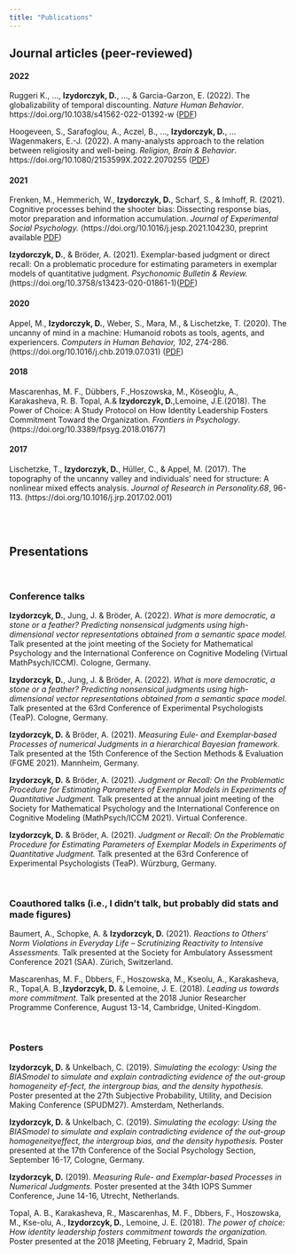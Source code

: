 ```yaml
---
title: "Publications"
---
```



##  <i class="bi bi-book"></i> Journal articles (peer-reviewed)

#### 2022

Ruggeri K., ..., **Izydorczyk, D.**, ..., &  Garcia-Garzon, E. (2022). The globalizability of  temporal discounting. _Nature Human Behavior_.  https://doi.org/10.1038/s41562-022-01392-w ([PDF](https://www.nature.com/articles/s41562-022-01392-w)) 

Hoogeveen, S., Sarafoglou, A., Aczel, B., ..., **Izydorczyk, D.**, ... Wagenmakers, E.-J. (2022). A many-analysts approach to the relation between religiosity and well-being. _Religion, Brain & Behavior_. https://doi.org/10.1080/2153599X.2022.2070255 ([PDF](https://www.tandfonline.com/doi/full/10.1080/2153599X.2022.2070263?scroll=top&needAccess=true))


#### 2021

Frenken, M., Hemmerich, W., **Izydorczyk, D.**, Scharf, S., & Imhoff, R. (2021).  Cognitive processes behind the shooter bias: Dissecting response bias, motor preparation and information accumulation. _Journal of Experimental Social Psychology._ (https://doi.org/10.1016/j.jesp.2021.104230, preprint available [PDF](https://psyarxiv.com/eagwt/)) 

**Izydorczyk, D.**, & Bröder, A. (2021).  Exemplar-based judgment or direct recall: On a problematic procedure for estimating parameters in exemplar models of quantitative judgment. _Psychonomic Bulletin & Review._ (https://doi.org/10.3758/s13423-020-01861-1)([PDF](https://link.springer.com/content/pdf/10.3758/s13423-020-01861-1.pdf))

#### 2020

Appel, M., **Izydorczyk, D.**, Weber, S., Mara, M., & Lischetzke, T. (2020). The uncanny of mind in a machine: Humanoid robots as tools, agents, and experiencers. _Computers in Human Behavior, 102_, 274-286.(https://doi.org/10.1016/j.chb.2019.07.031) ([PDF](https://www.mcm.uni-wuerzburg.de/fileadmin/06110000/Lehrstuhl_f_Kommunikationspsychologie_u_Neue_Medien/Dateien/Markus_Appel/Publikationen_ab_2019/Appel_et_al__Preprint__Mind_and_Machine.pdf))


#### 2018 

Mascarenhas, M. F., Dübbers, F.,Hoszowska, M., Köseoğlu, A., Karakasheva, R. B. Topal, A.& **Izydorczyk, D.**,Lemoine, J.E.(2018). The Power of Choice: A Study Protocol on How Identity Leadership Fosters Commitment Toward the Organization. _Frontiers in Psychology_. (https://doi.org/10.3389/fpsyg.2018.01677)

#### 2017

Lischetzke, T., **Izydorczyk, D.**, Hüller, C., & Appel, M. (2017). The topography of the uncanny valley and individuals’ need for structure: A nonlinear mixed effects analysis. _Journal of Research in Personality.68_, 96-113. (https://doi.org/10.1016/j.jrp.2017.02.001)

<br/><br/>

## <i class="bi bi-easel3"></i> Presentations

<br/>

### <i class="bi bi-mic"></i> Conference talks

**Izydorzcyk,  D.**, Jung, J. & Bröder,  A. (2022). *What is more democratic, a stone or a feather? Predicting nonsensical judgments using high-dimensional vector representations obtained from a semantic space model.*  Talk presented at the  joint meeting of the Society for Mathematical Psychology and the International Conference on Cognitive Modeling (Virtual MathPsych/ICCM). Cologne, Germany.

**Izydorzcyk,  D.**, Jung, J. & Bröder,  A. (2022). *What is more democratic, a stone or a feather? Predicting nonsensical judgments using high-dimensional vector representations obtained from a semantic space model.*  Talk presented at the 63rd Conference of Experimental Psychologists (TeaP). Cologne, Germany.

**Izydorzcyk,  D.** & Bröder,  A. (2021). *Measuring Eule‐ and Exemplar‐based Processes of numerical Judgments in a hierarchical Bayesian framework.*  Talk presented at the  15th Conference of the Section Methods & Evaluation (FGME 2021). Mannheim, Germany.

**Izydorzcyk,  D.** & Bröder,  A. (2021). *Judgment or Recall: On the Problematic Procedure for Estimating Parameters of Exemplar Models in Experiments of Quantitative Judgment.*  Talk presented at the  annual joint meeting of the Society for Mathematical Psychology and the International Conference on Cognitive Modeling (MathPsych/ICCM 2021). Virtual Conference.

**Izydorzcyk,  D.** & Bröder,  A. (2021). *Judgment or Recall: On the Problematic Procedure for Estimating Parameters of Exemplar Models in Experiments of Quantitative Judgment.*  Talk presented at the 63rd Conference of Experimental Psychologists (TeaP). Würzburg, Germany.

<br/>

### <i class="bi bi-people-fill"></i> Coauthored talks (i.e., I didn't talk, but probably did stats and made figures)

Baumert, A., Schopke, A. & **Izydorzcyk,  D.** (2021). *Reactions to Others‘ Norm Violations in Everyday Life – Scrutinizing Reactivity to Intensive Assessments.*  Talk presented at the Society for Ambulatory Assessment Conference 2021 (SAA). Zürich, Switzerland.

Mascarenhas, M. F., Dbbers, F., Hoszowska, M., Kseolu, A., Karakasheva, R., Topal,A. B.,**Izydorzcyk, D.** & Lemoine, J. E. (2018). *Leading us towards more commitment*. Talk presented at the 2018 Junior Researcher Programme Conference, August 13-14, Cambridge, United-Kingdom.

<br/>

### <i class="bi bi-easel"></i> Posters

**Izydorzcyk,  D.** & Unkelbach,  C. (2019). *Simulating the ecology:  Using the BIASmodel to simulate and explain contradicting evidence of the out-group homogeneity ef-fect, the intergroup bias, and the density hypothesis.*  Poster presented at the 27th Subjective Probability, Utility, and Decision Making Conference (SPUDM27). Amsterdam, Netherlands.

**Izydorzcyk,  D.** & Unkelbach,  C. (2019). *Simulating the ecology:  Using the BIASmodel  to  simulate  and  explain  contradicting  evidence  of  the  out-group  homogeneityeffect, the intergroup bias, and the density hypothesis.*  Poster presented at the 17th Conference of the Social Psychology Section, September 16-17, Cologne, Germany.

**Izydorzcyk,  D.** (2019). *Measuring  Rule-  and  Exemplar-based  Processes  in  Numerical Judgments.*  Poster presented at the 34th IOPS Summer Conference, June 14-16, Utrecht, Netherlands.

Topal, A. B., Karakasheva, R., Mascarenhas, M. F., Dbbers, F., Hoszowska, M., Kse-olu, A., **Izydorzcyk, D.**, Lemoine, J. E. (2018). *The power of choice:  How identity leadership fosters commitment towards the organization.*  Poster presented at the 2018 jMeeting, February 2, Madrid, Spain